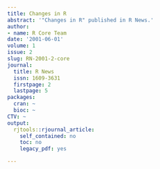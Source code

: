 ```yaml
---
title: Changes in R
abstract: '"Changes in R" published in R News.'
author:
- name: R Core Team
date: '2001-06-01'
volume: 1
issue: 2
slug: RN-2001-2-core
journal:
  title: R News
  issn: 1609-3631
  firstpage: 2
  lastpage: 5
packages:
  cran: ~
  bioc: ~
CTV: ~
output:
  rjtools::rjournal_article:
    self_contained: no
    toc: no
    legacy_pdf: yes

---
```

